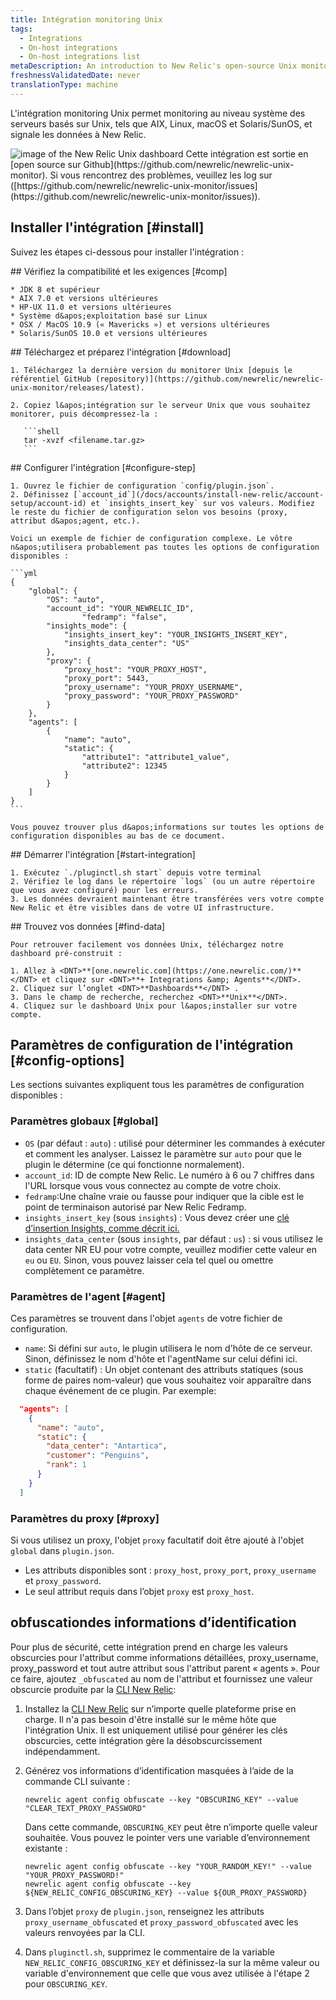 ```yaml
---
title: Intégration monitoring Unix
tags:
  - Integrations
  - On-host integrations
  - On-host integrations list
metaDescription: An introduction to New Relic's open-source Unix monitoring integration.
freshnessValidatedDate: never
translationType: machine
---
```


L&apos;intégration monitoring Unix permet monitoring au niveau système des serveurs basés sur Unix, tels que AIX, Linux, macOS et Solaris/SunOS, et signale les données à New Relic.

<img title="unix" alt="image of the New Relic Unix dashboard" src="/images/infrastructure_screenshot-crop_unix-dashboard.webp" />

<Callout variant="tip">
  Cette intégration est sortie en [open source sur Github](https://github.com/newrelic/newrelic-unix-monitor). Si vous rencontrez des problèmes, veuillez les log sur ([https://github.com/newrelic/newrelic-unix-monitor/issues](https://github.com/newrelic/newrelic-unix-monitor/issues)).
</Callout>

## Installer l&apos;intégration [#install]

Suivez les étapes ci-dessous pour installer l&apos;intégration :

<Steps>
  <Step>
    ## Vérifiez la compatibilité et les exigences [#comp]

    * JDK 8 et supérieur
    * AIX 7.0 et versions ultérieures
    * HP-UX 11.0 et versions ultérieures
    * Système d&apos;exploitation basé sur Linux
    * OSX / MacOS 10.9 (« Mavericks ») et versions ultérieures
    * Solaris/SunOS 10.0 et versions ultérieures
  </Step>

  <Step>
    ## Téléchargez et préparez l&apos;intégration [#download]

    1. Téléchargez la dernière version du monitorer Unix [depuis le référentiel GitHub (repository)](https://github.com/newrelic/newrelic-unix-monitor/releases/latest).

    2. Copiez l&apos;intégration sur le serveur Unix que vous souhaitez monitorer, puis décompressez-la :

       ```shell
       tar -xvzf <filename.tar.gz>
       ```
  </Step>

  <Step>
    ## Configurer l&apos;intégration [#configure-step]

    1. Ouvrez le fichier de configuration `config/plugin.json`.
    2. Définissez [`account_id`](/docs/accounts/install-new-relic/account-setup/account-id) et `insights_insert_key` sur vos valeurs. Modifiez le reste du fichier de configuration selon vos besoins (proxy, attribut d&apos;agent, etc.).

    Voici un exemple de fichier de configuration complexe. Le vôtre n&apos;utilisera probablement pas toutes les options de configuration disponibles :

    ```yml
    {
        "global": {
            "OS": "auto",
            "account_id": "YOUR_NEWRELIC_ID",
                    "fedramp": "false",
            "insights_mode": {
                "insights_insert_key": "YOUR_INSIGHTS_INSERT_KEY",
                "insights_data_center": "US"
            },
            "proxy": {
                "proxy_host": "YOUR_PROXY_HOST",
                "proxy_port": 5443,
                "proxy_username": "YOUR_PROXY_USERNAME",
                "proxy_password": "YOUR_PROXY_PASSWORD"
            }
        },
        "agents": [
            {
                "name": "auto",
                "static": {
                    "attribute1": "attribute1_value",
                    "attribute2": 12345
                }
            }
        ]
    }
    ```

    Vous pouvez trouver plus d&apos;informations sur toutes les options de configuration disponibles au bas de ce document.
  </Step>

  <Step>
    ## Démarrer l&apos;intégration [#start-integration]

    1. Exécutez `./pluginctl.sh start` depuis votre terminal
    2. Vérifiez le log dans le répertoire `logs` (ou un autre répertoire que vous avez configuré) pour les erreurs.
    3. Les données devraient maintenant être transférées vers votre compte New Relic et être visibles dans de votre UI infrastructure.
  </Step>

  <Step>
    ## Trouvez vos données [#find-data]

    Pour retrouver facilement vos données Unix, téléchargez notre dashboard pré-construit :

    1. Allez à <DNT>**[one.newrelic.com](https://one.newrelic.com/)**</DNT> et cliquez sur <DNT>**+ Integrations &amp; Agents**</DNT>.
    2. Cliquez sur l’onglet <DNT>**Dashboards**</DNT> .
    3. Dans le champ de recherche, recherchez <DNT>**Unix**</DNT>.
    4. Cliquez sur le dashboard Unix pour l&apos;installer sur votre compte.
  </Step>
</Steps>

## Paramètres de configuration de l&apos;intégration [#config-options]

Les sections suivantes expliquent tous les paramètres de configuration disponibles :

### Paramètres globaux [#global]

* `OS` (par défaut : `auto`) : utilisé pour déterminer les commandes à exécuter et comment les analyser. Laissez le paramètre sur `auto` pour que le plugin le détermine (ce qui fonctionne normalement).
* `account_id`: ID de compte New Relic. Le numéro à 6 ou 7 chiffres dans l&apos;URL lorsque vous vous connectez au compte de votre choix.
* `fedramp`:Une chaîne vraie ou fausse pour indiquer que la cible est le point de terminaison autorisé par New Relic Fedramp.
* `insights_insert_key` (sous `insights`) : Vous devez créer une [clé d’insertion Insights, comme décrit ici.](/docs/insights/insights-data-sources/custom-data/insert-custom-events-insights-api#register)
* `insights_data_center` (sous `insights`, par défaut : `us`) : si vous utilisez le data center NR EU pour votre compte, veuillez modifier cette valeur en `eu` ou `EU`. Sinon, vous pouvez laisser cela tel quel ou omettre complètement ce paramètre.

### Paramètres de l&apos;agent [#agent]

Ces paramètres se trouvent dans l&apos;objet `agents` de votre fichier de configuration.

* `name`: Si défini sur `auto`, le plugin utilisera le nom d&apos;hôte de ce serveur. Sinon, définissez le nom d&apos;hôte et l&apos;agentName sur celui défini ici.
* `static` (facultatif) : Un objet contenant des attributs statiques (sous forme de paires nom-valeur) que vous souhaitez voir apparaître dans chaque événement de ce plugin. Par exemple:

```json
  "agents": [
    {
      "name": "auto",
      "static": {
        "data_center": "Antartica",
        "customer": "Penguins",
        "rank": 1
      }
    }
  ]
```

### Paramètres du proxy [#proxy]

Si vous utilisez un proxy, l&apos;objet `proxy` facultatif doit être ajouté à l&apos;objet `global` dans `plugin.json`.

* Les attributs disponibles sont : `proxy_host`, `proxy_port`, `proxy_username` et `proxy_password`.
* Le seul attribut requis dans l’objet `proxy` est `proxy_host`.

## obfuscationdes informations d’identification

Pour plus de sécurité, cette intégration prend en charge les valeurs obscurcies pour l&apos;attribut comme informations détaillées, proxy\_username, proxy\_password et tout autre attribut sous l&apos;attribut parent « agents ». Pour ce faire, ajoutez `_obfuscated` au nom de l&apos;attribut et fournissez une valeur obscurcie produite par la [CLI New Relic](https://github.com/newrelic/newrelic-cli):

1. Installez la [CLI New Relic](https://github.com/newrelic/newrelic-cli#installation) sur n’importe quelle plateforme prise en charge. Il n&apos;a pas besoin d&apos;être installé sur le même hôte que l&apos;intégration Unix. Il est uniquement utilisé pour générer les clés obscurcies, cette intégration gère la désobscurcissement indépendamment.

2. Générez vos informations d’identification masquées à l’aide de la commande CLI suivante :

   ```
   newrelic agent config obfuscate --key "OBSCURING_KEY" --value "CLEAR_TEXT_PROXY_PASSWORD"
   ```

   Dans cette commande, `OBSCURING_KEY` peut être n’importe quelle valeur souhaitée. Vous pouvez le pointer vers une variable d’environnement existante :

   ```
   newrelic agent config obfuscate --key "YOUR_RANDOM_KEY!" --value "YOUR_PROXY_PASSWORD!"
   newrelic agent config obfuscate --key ${NEW_RELIC_CONFIG_OBSCURING_KEY} --value ${OUR_PROXY_PASSWORD}
   ```

3. Dans l’objet `proxy` de `plugin.json`, renseignez les attributs `proxy_username_obfuscated` et `proxy_password_obfuscated` avec les valeurs renvoyées par la CLI.

4. Dans `pluginctl.sh`, supprimez le commentaire de la variable `NEW_RELIC_CONFIG_OBSCURING_KEY` et définissez-la sur la même valeur ou variable d&apos;environnement que celle que vous avez utilisée à l&apos;étape 2 pour `OBSCURING_KEY`.